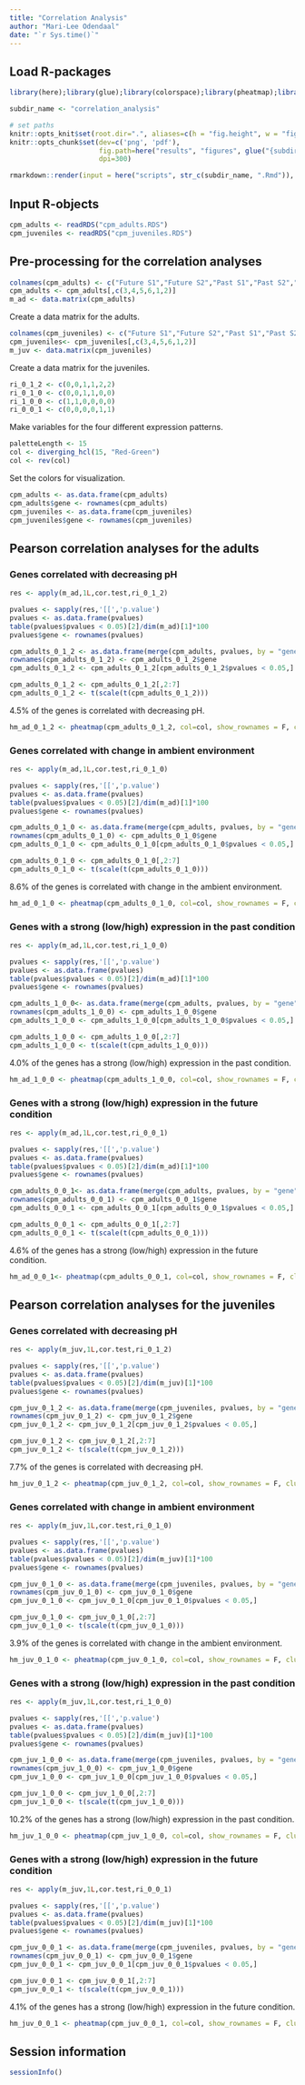 ```yaml
---
title: "Correlation Analysis"
author: "Mari-Lee Odendaal"
date: "`r Sys.time()`"
---
```


## Load R-packages

```r
library(here);library(glue);library(colorspace);library(pheatmap);library(stringr)
```

```r
subdir_name <- "correlation_analysis"

# set paths
knitr::opts_knit$set(root.dir=".", aliases=c(h = "fig.height", w = "fig.width", ow = "out.width"))
knitr::opts_chunk$set(dev=c('png', 'pdf'), 
                      fig.path=here("results", "figures", glue("{subdir_name}/")),
                      dpi=300)
```

```r
rmarkdown::render(input = here("scripts", str_c(subdir_name, ".Rmd")), output_dir = here("results"))
```

## Input R-objects

```r
cpm_adults <- readRDS("cpm_adults.RDS")
cpm_juveniles <- readRDS("cpm_juveniles.RDS")
```

## Pre-processing for the correlation analyses

```r
colnames(cpm_adults) <- c("Future S1","Future S2","Past S1","Past S2","Present S1","Present S2")
cpm_adults <- cpm_adults[,c(3,4,5,6,1,2)]
m_ad <- data.matrix(cpm_adults)
```

Create a data matrix for the adults.

```r
colnames(cpm_juveniles) <- c("Future S1","Future S2","Past S1","Past S2","Present S1","Present S2")
cpm_juveniles<- cpm_juveniles[,c(3,4,5,6,1,2)]
m_juv <- data.matrix(cpm_juveniles)
```

Create a data matrix for the juveniles.

```r
ri_0_1_2 <- c(0,0,1,1,2,2)
ri_0_1_0 <- c(0,0,1,1,0,0)
ri_1_0_0 <- c(1,1,0,0,0,0)
ri_0_0_1 <- c(0,0,0,0,1,1)
```

Make variables for the four different expression patterns.

```r
paletteLength <- 15
col <- diverging_hcl(15, "Red-Green")
col <- rev(col)
```

Set the colors for visualization.

```r
cpm_adults <- as.data.frame(cpm_adults)
cpm_adults$gene <- rownames(cpm_adults)
cpm_juveniles <- as.data.frame(cpm_juveniles)
cpm_juveniles$gene <- rownames(cpm_juveniles)
```

## Pearson correlation analyses for the adults
### Genes correlated with decreasing pH

```r
res <- apply(m_ad,1L,cor.test,ri_0_1_2)

pvalues <- sapply(res,'[[','p.value')
pvalues <- as.data.frame(pvalues)
table(pvalues$pvalues < 0.05)[2]/dim(m_ad)[1]*100
pvalues$gene <- rownames(pvalues)

cpm_adults_0_1_2 <- as.data.frame(merge(cpm_adults, pvalues, by = "gene", all = T))
rownames(cpm_adults_0_1_2) <- cpm_adults_0_1_2$gene
cpm_adults_0_1_2 <- cpm_adults_0_1_2[cpm_adults_0_1_2$pvalues < 0.05,]

cpm_adults_0_1_2 <- cpm_adults_0_1_2[,2:7]
cpm_adults_0_1_2 <- t(scale(t(cpm_adults_0_1_2)))
```

4.5% of the genes is correlated with decreasing pH.

```r
hm_ad_0_1_2 <- pheatmap(cpm_adults_0_1_2, col=col, show_rownames = F, cluster_cols = F, cellwidth = 20, cellheight = 0.2)
```

### Genes correlated with change in ambient environment

```r
res <- apply(m_ad,1L,cor.test,ri_0_1_0)

pvalues <- sapply(res,'[[','p.value')
pvalues <- as.data.frame(pvalues)
table(pvalues$pvalues < 0.05)[2]/dim(m_ad)[1]*100
pvalues$gene <- rownames(pvalues)

cpm_adults_0_1_0 <- as.data.frame(merge(cpm_adults, pvalues, by = "gene", all = T))
rownames(cpm_adults_0_1_0) <- cpm_adults_0_1_0$gene
cpm_adults_0_1_0 <- cpm_adults_0_1_0[cpm_adults_0_1_0$pvalues < 0.05,]

cpm_adults_0_1_0 <- cpm_adults_0_1_0[,2:7]
cpm_adults_0_1_0 <- t(scale(t(cpm_adults_0_1_0)))
```

8.6% of the genes is correlated with change in the ambient environment.

```r
hm_ad_0_1_0 <- pheatmap(cpm_adults_0_1_0, col=col, show_rownames = F, cluster_cols = F, cellwidth = 20, cellheight = 0.2)
```

### Genes with a strong (low/high) expression in the past condition

```r
res <- apply(m_ad,1L,cor.test,ri_1_0_0)

pvalues <- sapply(res,'[[','p.value')
pvalues <- as.data.frame(pvalues)
table(pvalues$pvalues < 0.05)[2]/dim(m_ad)[1]*100
pvalues$gene <- rownames(pvalues)

cpm_adults_1_0_0<- as.data.frame(merge(cpm_adults, pvalues, by = "gene", all = T))
rownames(cpm_adults_1_0_0) <- cpm_adults_1_0_0$gene
cpm_adults_1_0_0 <- cpm_adults_1_0_0[cpm_adults_1_0_0$pvalues < 0.05,]

cpm_adults_1_0_0 <- cpm_adults_1_0_0[,2:7]
cpm_adults_1_0_0 <- t(scale(t(cpm_adults_1_0_0)))
```

4.0% of the genes has a strong (low/high) expression in the past condition.

```r
hm_ad_1_0_0 <- pheatmap(cpm_adults_1_0_0, col=col, show_rownames = F, cluster_cols = F, cellwidth = 20, cellheight = 0.2)
```

### Genes with a strong (low/high) expression in the future condition

```r
res <- apply(m_ad,1L,cor.test,ri_0_0_1)

pvalues <- sapply(res,'[[','p.value')
pvalues <- as.data.frame(pvalues)
table(pvalues$pvalues < 0.05)[2]/dim(m_ad)[1]*100
pvalues$gene <- rownames(pvalues)

cpm_adults_0_0_1<- as.data.frame(merge(cpm_adults, pvalues, by = "gene", all = T))
rownames(cpm_adults_0_0_1) <- cpm_adults_0_0_1$gene
cpm_adults_0_0_1 <- cpm_adults_0_0_1[cpm_adults_0_0_1$pvalues < 0.05,]

cpm_adults_0_0_1 <- cpm_adults_0_0_1[,2:7]
cpm_adults_0_0_1 <- t(scale(t(cpm_adults_0_0_1)))
```

4.6% of the genes has a strong (low/high) expression in the future condition.

```r
hm_ad_0_0_1<- pheatmap(cpm_adults_0_0_1, col=col, show_rownames = F, cluster_cols = F, cellwidth = 20, cellheight = 0.2)
```

## Pearson correlation analyses for the juveniles
### Genes correlated with decreasing pH

```r
res <- apply(m_juv,1L,cor.test,ri_0_1_2)

pvalues <- sapply(res,'[[','p.value')
pvalues <- as.data.frame(pvalues)
table(pvalues$pvalues < 0.05)[2]/dim(m_juv)[1]*100
pvalues$gene <- rownames(pvalues)

cpm_juv_0_1_2 <- as.data.frame(merge(cpm_juveniles, pvalues, by = "gene", all = T))
rownames(cpm_juv_0_1_2) <- cpm_juv_0_1_2$gene
cpm_juv_0_1_2 <- cpm_juv_0_1_2[cpm_juv_0_1_2$pvalues < 0.05,]

cpm_juv_0_1_2 <- cpm_juv_0_1_2[,2:7]
cpm_juv_0_1_2 <- t(scale(t(cpm_juv_0_1_2)))
```

7.7% of the genes is correlated with decreasing pH.

```r
hm_juv_0_1_2 <- pheatmap(cpm_juv_0_1_2, col=col, show_rownames = F, cluster_cols = F, cellwidth = 20, cellheight = 0.2)
```

### Genes correlated with change in ambient environment

```r
res <- apply(m_juv,1L,cor.test,ri_0_1_0)

pvalues <- sapply(res,'[[','p.value')
pvalues <- as.data.frame(pvalues)
table(pvalues$pvalues < 0.05)[2]/dim(m_juv)[1]*100
pvalues$gene <- rownames(pvalues)

cpm_juv_0_1_0 <- as.data.frame(merge(cpm_juveniles, pvalues, by = "gene", all = T))
rownames(cpm_juv_0_1_0) <- cpm_juv_0_1_0$gene
cpm_juv_0_1_0 <- cpm_juv_0_1_0[cpm_juv_0_1_0$pvalues < 0.05,]

cpm_juv_0_1_0 <- cpm_juv_0_1_0[,2:7]
cpm_juv_0_1_0 <- t(scale(t(cpm_juv_0_1_0)))
```

3.9% of the genes is correlated with change in the ambient environment.

```r
hm_juv_0_1_0 <- pheatmap(cpm_juv_0_1_0, col=col, show_rownames = F, cluster_cols = F, cellwidth = 20, cellheight = 0.2)
```

### Genes with a strong (low/high) expression in the past condition

```r
res <- apply(m_juv,1L,cor.test,ri_1_0_0)

pvalues <- sapply(res,'[[','p.value')
pvalues <- as.data.frame(pvalues)
table(pvalues$pvalues < 0.05)[2]/dim(m_juv)[1]*100
pvalues$gene <- rownames(pvalues)

cpm_juv_1_0_0 <- as.data.frame(merge(cpm_juveniles, pvalues, by = "gene", all = T))
rownames(cpm_juv_1_0_0) <- cpm_juv_1_0_0$gene
cpm_juv_1_0_0 <- cpm_juv_1_0_0[cpm_juv_1_0_0$pvalues < 0.05,]

cpm_juv_1_0_0 <- cpm_juv_1_0_0[,2:7]
cpm_juv_1_0_0 <- t(scale(t(cpm_juv_1_0_0)))
```

10.2% of the genes has a strong (low/high) expression in the past condition.

```r
hm_juv_1_0_0 <- pheatmap(cpm_juv_1_0_0, col=col, show_rownames = F, cluster_cols = F, cellwidth = 20, cellheight = 0.2)
```

### Genes with a strong (low/high) expression in the future condition

```r
res <- apply(m_juv,1L,cor.test,ri_0_0_1)

pvalues <- sapply(res,'[[','p.value')
pvalues <- as.data.frame(pvalues)
table(pvalues$pvalues < 0.05)[2]/dim(m_juv)[1]*100
pvalues$gene <- rownames(pvalues)

cpm_juv_0_0_1 <- as.data.frame(merge(cpm_juveniles, pvalues, by = "gene", all = T))
rownames(cpm_juv_0_0_1) <- cpm_juv_0_0_1$gene
cpm_juv_0_0_1 <- cpm_juv_0_0_1[cpm_juv_0_0_1$pvalues < 0.05,]

cpm_juv_0_0_1 <- cpm_juv_0_0_1[,2:7]
cpm_juv_0_0_1 <- t(scale(t(cpm_juv_0_0_1)))
```

4.1% of the genes has a strong (low/high) expression in the future condition.

```r
hm_juv_0_0_1 <- pheatmap(cpm_juv_0_0_1, col=col, show_rownames = F, cluster_cols = F, cellwidth = 20, cellheight = 0.2)
```

## Session information

```r
sessionInfo()
```

